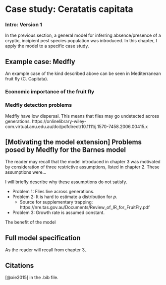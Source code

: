 # Case study: Ceratatis capitata

### Intro: Version 1

In the previous section, a general model for inferring absence/presence of a cryptic, incipient pest species population was introduced. In this chapter, I apply the model to a specific case study. 


## Example case: Medfly

An example case of the kind described above can be seen in Mediterranean fruit fly (C. Capitata). 

### Economic importance of the fruit fly

### Medfly detection problems

Medfly have low dispersal. This means that flies may go undetected across generations. 
https://onlinelibrary-wiley-com.virtual.anu.edu.au/doi/pdfdirect/10.1111/j.1570-7458.2006.00415.x

## [Motivating the model extension] Problems posed by Medfly for the Barnes model

The reader may recall that the model introduced in chapter 3 was motivated by consideration of three restrictive assumptions, listed in chapter 2. These assumptions were...

I will briefly describe why these assumptions do not satisfy.

* Problem 1: Flies live across generations.
* Problem 2: It is hard to estimate a distribution for $p$.
  - Source for supplementary trapping: https://nre.tas.gov.au/Documents/Review_of_IR_for_FruitFly.pdf
* Problem 3: Growth rate is assumed constant.   

The benefit of the model



## Full model specification

As the reader will recall from chapter 3, 


## Citations

[@xie2015] in the .bib file.